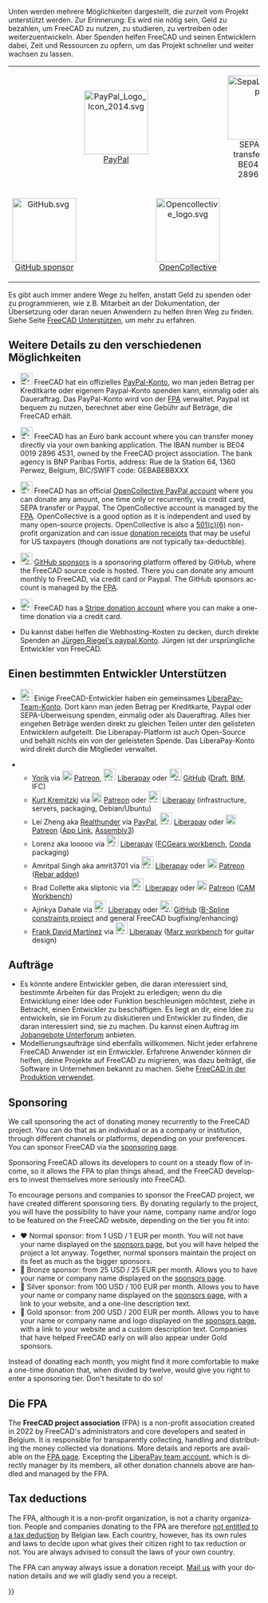 <languages/>
<div class="mw-translate-fuzzy">
Unten werden mehrere Möglichkeiten dargestellt, die zurzeit vom Projekt unterstützt werden. Zur Erinnerung: Es wird nie nötig sein, Geld zu bezahlen, um FreeCAD zu nutzen, zu studieren, zu vertreiben oder weiterzuentwickeln. Aber Spenden helfen FreeCAD und seinen Entwicklern dabei, Zeit und Ressourcen zu opfern, um das Projekt schneller und weiter wachsen zu lassen.
</div>
{| align="center" cellpadding="20" style="font-size:120%"
|
| align=center | [[Image:PayPal Logo Icon 2014.svg|128px]]
[https://www.paypal.com/donate/?hosted_button_id=M3Z8BGW6DB69Q PayPal]
|
| align=center | [[Image:SepaLogoEN.jpg|128px]]
SEPA bank transfer: IBAN BE04 0019 2896 4531
|-
| align=center | [[Image:GitHub.svg|128px]]
[https://github.com/sponsors/FreeCAD GitHub sponsor]
|
| align=center | [[Image:Opencollective_logo.svg|128px]]
[https://opencollective.com/freecad OpenCollective]
|
| align=center | [[Image:Stripe-logo.png|128px]]
[https://donate.stripe.com/14k3ei9TYgwFclq145 Stripe]
|}

Es gibt auch immer andere Wege zu helfen, anstatt Geld zu spenden oder zu programmieren, wie z.B. Mitarbeit an der Dokumentation, der Übersetzung oder daran neuen Anwendern zu helfen ihren Weg zu finden. Siehe Seite [[Help_FreeCAD/de|FreeCAD Unterstützen]], um mehr zu erfahren.

<span id="More_details_about_the_different_options"></span>
==Weitere Details zu den verschiedenen Möglichkeiten==

* [[File:PayPal Logo Icon 2014.svg|24px]] FreeCAD hat ein offizielles [https://www.paypal.com/donate/?hosted_button_id=M3Z8BGW6DB69Q PayPal-Konto], wo man jeden Betrag per Kreditkarte oder eigenem Paypal-Konto spenden kann, einmalig oder als Daueraftrag. Das PayPal-Konto wird von der [https://github.com/FreeCAD/FPA FPA] verwaltet. Paypal ist bequem zu nutzen, berechnet aber eine Gebühr auf Beträge, die FreeCAD erhält.

<div lang="en" dir="ltr" class="mw-content-ltr">
* [[File:SepaLogoEN.jpg|24px]] FreeCAD has an Euro bank account where you can transfer money directly via your own banking application. The IBAN number is BE04 0019 2896 4531, owned by the FreeCAD project association. The bank agency is BNP Paribas Fortis, address: Rue de la Station 64, 1360 Perwez, Belgium, BIC/SWIFT code: GEBABEBBXXX
</div>

<div lang="en" dir="ltr" class="mw-content-ltr">
* [[File:Opencollective_logo.svg|24px]] FreeCAD has an official [https://opencollective.com/freecad OpenCollective PayPal account] where you can donate any amount, one time only or recurrently, via credit card, SEPA transfer or Paypal. The OpenCollective account is managed by the [https://github.com/FreeCAD/FPA FPA]. OpenCollective is a good option as it is independent and used by many open-source projects. OpenCollective is also a [https://en.wikipedia.org/wiki/501(c)_organization 501(c)(6)] non-profit organization and can issue [https://docs.opencollective.com/help/financial-contributors/receipts donation receipts] that may be useful for US taxpayers (though donations are not typically tax-deductible).
</div>

<div lang="en" dir="ltr" class="mw-content-ltr">
* [[File: GitHub.svg|24px]] [https://github.com/sponsors/FreeCAD GitHub sponsors] is a sponsoring platform offered by GitHub, where the FreeCAD source code is hosted. There you can donate any amount monthly to FreeCAD, via credit card or Paypal. The GitHub sponsors account is managed by the [https://github.com/FreeCAD/FPA FPA].
</div> 

<div lang="en" dir="ltr" class="mw-content-ltr">
* [[File:Stripe-logo.png|24px]] FreeCAD has a [https://donate.stripe.com/14k3ei9TYgwFclq145 Stripe donation account] where you can make a one-time donation via a credit card.
</div>

* Du kannst dabei helfen die Webhosting-Kosten zu decken, durch direkte Spenden an [https://www.paypal.com/cgi-bin/webscr?item_name=Donation+to+FreeCAD&cmd=_donations&business=Mail%40juergen-riegel.net Jürgen Riegel's paypal Konto]. Jürgen ist der ursprüngliche Entwickler von FreeCAD.

<span id="Funding_a_specific_developer"></span>
==Einen bestimmten Entwickler Unterstützen==

<div class="mw-translate-fuzzy">
* [[File:Liberapay_logo.svg|24px]] Einige FreeCAD-Entwickler haben ein gemeinsames [https://liberapay.com/FreeCAD LiberaPay-Team-Konto]. Dort kann man jeden Betrag per Kreditkarte, Paypal oder SEPA-Überweisung spenden, einmalig oder als Daueraftrag. Alles hier eingehen Beträge werden direkt zu gleichen Teilen unter den gelisteten Entwicklern aufgeteilt. Die Liberapay-Platform ist auch Open-Source und behält nichts ein von der geleisteten Spende. Das LiberaPay-Konto wird direkt durch die Mitglieder verwaltet.
</div>

<div class="mw-translate-fuzzy">
** [[User:Yorik|Yorik]] via [[File:patreonporange.png|20px|yorikvanhavre|link=https://www.patreon.com/yorikvanhavre]] [https://www.patreon.com/yorikvanhavre Patreon], [[File:Liberapay_logo.svg|24px]] [https://liberapay.com/yorik Liberapay] oder [[File: GitHub.svg|24px]] [https://github.com/sponsors/yorikvanhavre GitHub] ([[Draft_Workbench|Draft]], [[BIM_Workbench|BIM]], IFC)
** [[User:Kkremitzki|Kurt Kremitzki]] via [[File:patreonporange.png|20px|kkremitzki|link=https://www.patreon.com/kkremitzki]] [https://www.patreon.com/kkremitzki Patreon] oder [[File:Liberapay_logo.svg|24px]] [https://liberapay.com/kkremitzki Liberapay] (infrastructure, servers, packaging, Debian/Ubuntu)
** Lei Zheng aka [https://github.com/realthunder Realthunder] via [https://www.paypal.com/cgi-bin/webscr?cmd=_s-xclick&hosted_button_id=2SM8GY3U2UUJN PayPal], [[File:Liberapay_logo.svg|24px]] [https://liberapay.com/realthunder/ Liberapay] oder [[File:patreonporange.png|20px|Patreon]] [https://www.patreon.com/thundereal Patreon] ([[App_Link|App Link]], [[Assembly3|Assembly3]])
** Lorenz aka looooo via [[File:Liberapay_logo.svg|24px]] [https://liberapay.com/looooo/donate Liberapay] ([https://github.com/looooo/freecad.gears FCGears workbench], [[Conda|Conda]] packaging)
** Amritpal Singh aka amrit3701 via [[File:Liberapay_logo.svg|24px]] [https://liberapay.com/amrit3701 Liberapay] oder [[File:patreonporange.png|20px|Patreon]] [https://www.patreon.com/amrit3701 Patreon] ([https://github.com/amrit3701/FreeCAD-Reinforcement Rebar addon])
** Brad Collette aka sliptonic via [[File:Liberapay_logo.svg|24px]] [https://liberapay.com/sliptonic/donate Liberapay] oder [[File:patreonporange.png|20px|Patreon]] [https://www.patreon.com/sliptonic Patreon] ([[CAM_Workbench|CAM Workbench]])
** Ajinkya Dahale via [[File:Liberapay_logo.svg|24px]] [https://liberapay.com/ajinkyadahale/ Liberapay] oder [[File: GitHub.svg|24px]] [https://github.com/sponsors/AjinkyaDahale/ GitHub] ([https://forum.freecadweb.org/viewtopic.php?f=9&t=71130 B-Spline constraints project] and general FreeCAD bugfixing/enhancing)
** [[User:Mnesarco|Frank David Martínez]] via [[File:Liberapay_logo.svg|24px]] [https://liberapay.com/mnesarco/ Liberapay] ([https://github.com/mnesarco/MarzWorkbench Marz workbench] for guitar design)
</div>

<span id="Jobs"></span>
== Aufträge ==

<div class="mw-translate-fuzzy">
* Es könnte andere Entwickler geben, die daran interessiert sind, bestimmte Arbeiten für das Projekt zu erledigen; wenn du die Entwicklung einer Idee oder Funktion beschleunigen möchtest, ziehe in Betracht, einen Entwickler zu beschäftigen. Es liegt an dir, eine Idee zu entwickeln, sie im Forum zu diskutieren und Entwickler zu finden, die daran interessiert sind, sie zu machen. Du kannst einen Auftrag im [https://forum.freecadweb.org/viewforum.php?f=31 Jobangebote Unterforum] anbieten.
* Modellierungsaufträge sind ebenfalls willkommen. Nicht jeder erfahrene FreeCAD Anwender ist ein Entwickler. Erfahrene Anwender können dir helfen, deine Projekte auf FreeCAD zu migrieren, was dazu beiträgt, die Software in Unternehmen bekannt zu machen. Siehe [[FreeCAD_used_in_production|FreeCAD in der Produktion verwendet]].
</div>

<div lang="en" dir="ltr" class="mw-content-ltr">
== Sponsoring ==
</div>

<div lang="en" dir="ltr" class="mw-content-ltr">
We call sponsoring the act of donating money recurrently to the FreeCAD project. You can do that as an individual or as a company or institution, through different channels or platforms, depending on your preferences. You can sponsor FreeCAD via the [https://www.freecad.org/sponsor.php sponsoring page].
</div>

<div lang="en" dir="ltr" class="mw-content-ltr">
Sponsoring FreeCAD allows its developers to count on a steady flow of income, so it allows the FPA to plan things ahead, and the FreeCAD developers to invest themselves more seriously into FreeCAD.
</div>

<div lang="en" dir="ltr" class="mw-content-ltr">
To encourage persons and companies to sponsor the FreeCAD project, we have created different sponsoring tiers. By donating regularly to the project, you will have the possibility to have your name, company name and/or logo to be featured on the FreeCAD website, depending on the tier you fit into:
</div>

<div lang="en" dir="ltr" class="mw-content-ltr">
* ♥ Normal sponsor: from 1 USD / 1 EUR per month. You will not have your name displayed on the [https://www.freecad.org/sponsor.php sponsors page], but you will have helped the project a lot anyway. Together, normal sponsors maintain the project on its feet as much as the bigger sponsors.
* 🥉 Bronze sponsor: from 25 USD / 25 EUR per month. Allows you to have your name or company name displayed on the [https://www.freecad.org/sponsor.php sponsors page].
* 🥈 Silver sponsor: from 100 USD / 100 EUR per month. Allows you to have your name or company name displayed on the [https://www.freecad.org/sponsor.php sponsors page], with a link to your website, and a one-line description text.
* 🥇 Gold sponsor: from 200 USD / 200 EUR per month. Allows you to have your name or company name and logo displayed on the [https://www.freecad.org/sponsor.php sponsors page], with a link to your website and a custom description text. Companies that have helped FreeCAD early on will also appear under Gold sponsors.
</div>

<div lang="en" dir="ltr" class="mw-content-ltr">
Instead of donating each month, you might find it more comfortable to make a one-time donation that, when divided by twelve, would give you right to enter a sponsoring tier. Don't hesitate to do so!
</div>

<span id="The_FPA"></span>
== Die FPA ==

<div lang="en" dir="ltr" class="mw-content-ltr">
The '''FreeCAD project association''' (FPA) is a non-profit association created in 2022 by FreeCAD's administrators and core developers and seated in Belgium. It is responsible for transparently collecting, handling and distributing the money collected via donations. More details and reports are available on the [https://github.com/FreeCAD/FPA FPA page]. Excepting the [https://liberapay.com/FreeCAD LiberaPay team account], which is directly manager by its members, all other donation channels above are handled and managed by the FPA.
</div>

<div lang="en" dir="ltr" class="mw-content-ltr">
== Tax deductions ==
</div>

<div lang="en" dir="ltr" class="mw-content-ltr">
The FPA, although it is a non-profit organization, is not a charity organization. People and companies donating to the FPA are therefore [https://finances.belgium.be/fr/particuliers/avantages_fiscaux/dons not entitled to a tax deduction] by Belgian law. Each country, however, has its own rules and laws to decide upon what gives their citizen right to tax reduction or not. You are always advised to consult the laws of your own country.
</div>

<div lang="en" dir="ltr" class="mw-content-ltr">
The FPA can anyway always issue a donation receipt. [mailto:fpa@freecad.org Mail us] with your donation details and we will gladly send you a receipt.
</div>

{{Userdocnavi{{#translation:}}}}